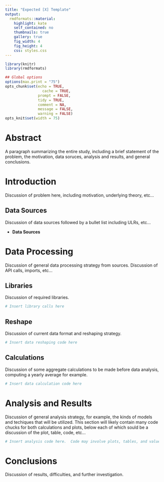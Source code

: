 ```yaml
---
title: "Expected [X] Template"
output:
  rmdformats::material:
    highlight: kate
    self_contained: no
    thumbnails: true
    gallery: true
    fig_width: 4
    fig_height: 4
    css: styles.css
---
```


```r
library(knitr)
library(rmdformats)

## Global options
options(max.print = "75")
opts_chunk$set(echo = TRUE,
	             cache = TRUE,
               prompt = FALSE,
               tidy = TRUE,
               comment = NA,
               message = FALSE,
               warning = FALSE)
opts_knit$set(width = 75)
```

# Abstract
A paragraph summarizing the entire study, including a brief statement of the 
problem, the motivation, data soruces, analysis and results, and general 
conclusions.

# Introduction
Discussion of problem here, including motivation, underlying theory, etc...

## Data Sources
Discussion of data sources followed by a bullet list including ULRs, etc...

* **Data Sources**
    
# Data Processing
Discussion of general data processing strategy from sources.  Discussion of API
calls, imports, etc...

## Libraries
Discussion of required libraries.
```r
# Insert library calls here
```

## Reshape
Discussion of current data format and reshaping strategy.

```r
# Insert data reshaping code here
```

## Calculations
Discussion of some aggregate calculations to be made before data analysis, 
computing a yearly average for example.

```r
# Insert data calculation code here
```

# Analysis and Results
Discussion of general analysis strategy, for example, the kinds of models and 
techiques that will be utilized.  This section will likely contain many code 
chucks for both calculations and plots, below each of which sould be a 
discussion of the plot, table, code, etc...

```r
# Insert analysis code here.  Code may involve plots, tables, and values.
```

# Conclusions
Discussion of results, difficulties, and further investigation.
